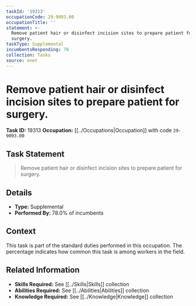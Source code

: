 ```yaml
---
taskId: '19313'
occupationCode: 29-9093.00
occupationTitle: ''
statement: >-
  Remove patient hair or disinfect incision sites to prepare patient for
  surgery.
taskType: Supplemental
incumbentsResponding: 78
collection: Tasks
source: onet
---
```

# Remove patient hair or disinfect incision sites to prepare patient for surgery.

**Task ID:** 19313
**Occupation:** [[../Occupations|Occupation]] with code `29-9093.00`

## Task Statement

> Remove patient hair or disinfect incision sites to prepare patient for surgery.

## Details

- **Type:** Supplemental
- **Performed By:** 78.0% of incumbents

## Context

This task is part of the standard duties performed in this occupation. The percentage indicates how common this task is among workers in the field.

## Related Information

- **Skills Required:** See [[../Skills|Skills]] collection
- **Abilities Required:** See [[../Abilities|Abilities]] collection
- **Knowledge Required:** See [[../Knowledge|Knowledge]] collection
